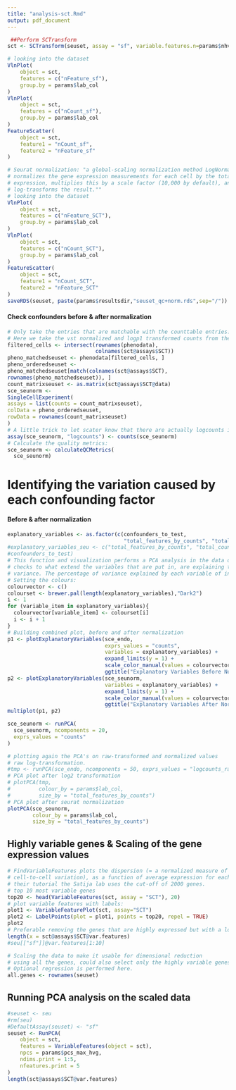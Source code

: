 ```yaml
---
title: "analysis-sct.Rmd"
output: pdf_document
---
```


```r
 ##Perform SCTransform
sct <- SCTransform(seuset, assay = "sf", variable.features.n=params$nhvg, vars.to.regress = params$vars_to_regress_sf, verbose = FALSE)
```

```r
# looking into the dataset
VlnPlot(
    object = sct,
    features = c("nFeature_sf"),
    group.by = params$lab_col
)
VlnPlot(
    object = sct,
    features = c("nCount_sf"),
    group.by = params$lab_col
)
FeatureScatter(
    object = sct,
    feature1 = "nCount_sf",
    feature2 = "nFeature_sf"
)
```

```r
# Seurat normalization: "a global-scaling normalization method LogNormalize that
# normalizes the gene expression measurements for each cell by the total
# expression, multiplies this by a scale factor (10,000 by default), and
# log-transforms the result.""
# looking into the dataset
VlnPlot(
    object = sct,
    features = c("nFeature_SCT"),
    group.by = params$lab_col
)
VlnPlot(
    object = sct,
    features = c("nCount_SCT"),
    group.by = params$lab_col
)
FeatureScatter(
    object = sct,
    feature1 = "nCount_SCT",
    feature2 = "nFeature_SCT"
)
saveRDS(seuset, paste(params$resultsdir,"seuset_qc+norm.rds",sep="/"))
```

#### Check confounders before & after normalization

```r
# Only take the entries that are matchable with the counttable entries:
# Here we take the vst normalized and logp1 transformed counts from the SCT assay (data slot)
filtered_cells <- intersect(rownames(phenodata), 
                            colnames(sct@assays$SCT))
pheno_matchedseuset <- phenodata[filtered_cells, ]
pheno_orderedseuset <-
pheno_matchedseuset[match(colnames(sct@assays$SCT),
rownames(pheno_matchedseuset)), ]
count_matrixseuset <- as.matrix(sct@assays$SCT@data)
sce_seunorm <-
SingleCellExperiment(
assays = list(counts = count_matrixseuset),
colData = pheno_orderedseuset,
rowData = rownames(count_matrixseuset)
)
# A little trick to let scater know that there are actually logcounts in the dataset.
assay(sce_seunorm, "logcounts") <- counts(sce_seunorm)
# Calculate the quality metrics:
sce_seunorm <- calculateQCMetrics(
  sce_seunorm)
```

# Identifying the variation caused by each confounding factor
#### Before & after normalization

```r
explanatory_variables <- as.factor(c(confounders_to_test, 
                                     "total_features_by_counts", "total_counts"))
#explanatory_variables_seu <- c("total_features_by_counts", "total_counts",
#confounders_to_test)
# This function and visualization performs a PCA analysis in the data object and
# checks to what extend the variables that are put in, are explaining the
# variance. The percentage of variance explained by each variable of interest:
# Setting the colours:
colourvector <- c()
colourset <- brewer.pal(length(explanatory_variables),"Dark2")
i <- 1
for (variable_item in explanatory_variables){
  colourvector[variable_item] <- colourset[i]
  i <- i + 1
}
# Building combined plot, before and after normalization
p1 <- plotExplanatoryVariables(sce_endo,
                               exprs_values = "counts",
                               variables = explanatory_variables) + 
                               expand_limits(y = 1) + 
                               scale_color_manual(values = colourvector) + 
                               ggtitle("Explanatory Variables Before Normalization")
p2 <- plotExplanatoryVariables(sce_seunorm,
                               variables = explanatory_variables) + 
                               expand_limits(y = 1) + 
                               scale_color_manual(values = colourvector) + 
                               ggtitle("Explanatory Variables After Normalization")
multiplot(p1, p2)
```


```r
sce_seunorm <- runPCA(
  sce_seunorm, ncomponents = 20,
  exprs_values = "counts"
)
```


```r
# plotting again the PCA's on raw-transformed and normalized values
# raw log-transformation.
#tmp <- runPCA(sce_endo, ncomponents = 50, exprs_values = "logcounts_raw")
# PCA plot after log2 transformation
# plotPCA(tmp,
#         colour_by = params$lab_col,
#         size_by = "total_features_by_counts")
# PCA plot after seurat normalization
plotPCA(sce_seunorm,
        colour_by = params$lab_col,
        size_by = "total_features_by_counts")
```
## Highly variable genes & Scaling of the gene expression values
```r
# FindVariableFeatures plots the dispersion (= a normalized measure of
# cell-to-cell variation), as a function of average expression for each gene. In
# their tutorial the Satija lab uses the cut-off of 2000 genes.
# top 10 most variable genes
top20 <- head(VariableFeatures(sct, assay = "SCT"), 20)
# plot variable features with labels:
plot1 <- VariableFeaturePlot(sct, assay="SCT")
plot2 <- LabelPoints(plot = plot1, points = top20, repel = TRUE)
plot2
# Preferable removing the genes that are highly expressed but with a low variance.
length(x = sct@assays$SCT@var.features)
#seu[["sf"]]@var.features[1:10]
```

```r
# Scaling the data to make it usable for dimensional reduction
# using all the genes, could also select only the highly variable genes.
# Optional regression is performed here.
all.genes <- rownames(seuset)
```

## Running PCA analysis on the scaled data
```r
#seuset <- seu
#rm(seu)
#DefaultAssay(seuset) <- "sf"
seuset <- RunPCA(
    object = sct,
    features = VariableFeatures(object = sct),
    npcs = params$pcs_max_hvg,
    ndims.print = 1:5,
    nfeatures.print = 5
)
length(sct@assays$SCT@var.features)
```
